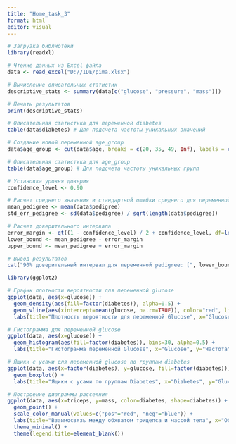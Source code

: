 ---
title: "Home_task_3"
format: html
editor: visual
---

```{r}
# Загрузка библиотеки
library(readxl)

# Чтение данных из Excel файла
data <- read_excel("D://IDE/pima.xlsx")

# Вычисление описательных статистик
descriptive_stats <- summary(data[c("glucose", "pressure", "mass")])

# Печать результатов
print(descriptive_stats)
```

```{r}
# Описательная статистика для переменной diabetes
table(data$diabetes) # Для подсчета частоты уникальных значений

```

```{r}
# Создание новой переменной age_group
data$age_group <- cut(data$age, breaks = c(20, 35, 49, Inf), labels = c("21–35", "36–49", "50+"), right = TRUE)

# Описательная статистика для age_group
table(data$age_group) # Для подсчета частоты уникальных групп

```

```{r}
# Установка уровня доверия
confidence_level <- 0.90

# Расчет среднего значения и стандартной ошибки среднего для переменной pedigree
mean_pedigree <- mean(data$pedigree)
std_err_pedigree <- sd(data$pedigree) / sqrt(length(data$pedigree))

# Расчет доверительного интервала
error_margin <- qt((1 - confidence_level) / 2 + confidence_level, df=length(data$pedigree)-1) * std_err_pedigree
lower_bound <- mean_pedigree - error_margin
upper_bound <- mean_pedigree + error_margin

# Вывод результатов
cat("90% доверительный интервал для переменной pedigree: [", lower_bound, ", ", upper_bound, "]", sep="")

```

```{r}
library(ggplot2)

# График плотности вероятности для переменной glucose
ggplot(data, aes(x=glucose)) + 
  geom_density(aes(fill=factor(diabetes)), alpha=0.5) +
  geom_vline(aes(xintercept=mean(glucose, na.rm=TRUE)), color="red", linetype="dashed") +
  labs(title="Плотность вероятности для переменной Glucose", x="Glucose", fill="Diabetes")

# Гистограмма для переменной glucose
ggplot(data, aes(x=glucose)) + 
  geom_histogram(aes(fill=factor(diabetes)), bins=30, alpha=0.5) +
  labs(title="Гистограмма переменной Glucose", x="Glucose", y="Частота", fill="Diabetes")

# Ящики с усами для переменной glucose по группам diabetes
ggplot(data, aes(x=factor(diabetes), y=glucose, fill=factor(diabetes))) + 
  geom_boxplot() +
  labs(title="Ящики с усами по группам Diabetes", x="Diabetes", y="Glucose")


```

```{r}

# Построение диаграммы рассеяния
ggplot(data, aes(x=triceps, y=mass, color=diabetes, shape=diabetes)) + 
  geom_point() +
  scale_color_manual(values=c("pos"="red", "neg"="blue")) +
  labs(title="Взаимосвязь между обхватом трицепса и массой тела", x="Обхват трицепса", y="Масса тела") +
  theme_minimal() +
  theme(legend.title=element_blank())


```
